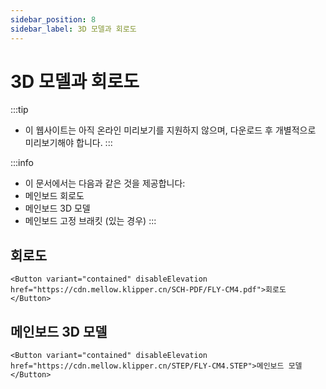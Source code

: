 ```yaml
---
sidebar_position: 8
sidebar_label: 3D 모델과 회로도
---
```




# 3D 모델과 회로도


:::tip
* 이 웹사이트는 아직 온라인 미리보기를 지원하지 않으며, 다운로드 후 개별적으로 미리보기해야 합니다.
:::

:::info
* 이 문서에서는 다음과 같은 것을 제공합니다:
* 메인보드 회로도
* 메인보드 3D 모델
* 메인보드 고정 브래킷 (있는 경우)
:::

## 회로도

    <Button variant="contained" disableElevation href="https://cdn.mellow.klipper.cn/SCH-PDF/FLY-CM4.pdf">회로도</Button>


## 메인보드 3D 모델

    <Button variant="contained" disableElevation href="https://cdn.mellow.klipper.cn/STEP/FLY-CM4.STEP">메인보드 모델</Button>